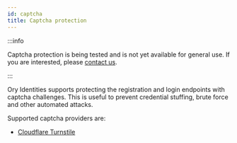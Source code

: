 ```yaml
---
id: captcha
title: Captcha protection
---
```


:::info

Captcha protection is being tested and is not yet available for general use. If you are interested, please
[contact us](https://ory.sh/contact).

:::

Ory Identities supports protecting the registration and login endpoints with captcha challenges. This is useful to prevent
credential stuffing, brute force and other automated attacks.

Supported captcha providers are:

- [Cloudflare Turnstile](https://developers.cloudflare.com/turnstile)
